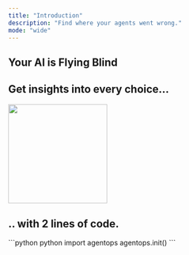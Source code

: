 ```yaml
---
title: "Introduction"
description: "Find where your agents went wrong."
mode: "wide"
---
```



## Your AI is Flying Blind

<CardGroup cols={2}>
	<OpenaiCard/>
	<Card title="... with a 50% error rate." icon="bug" iconType="light" color="#d6483e">
		<p></p>
	</Card>
	<CrewaiCard/>
	<Card title="... and hallucinates 20% of the time." icon="face-spiral-eyes" iconType="light" color="#d6483e">
		<p></p>
	</Card>
	<ClaudeCard/>
	<Card title="... but I can't see its decision steps." icon="eye-slash" iconType="light" color="#d6483e">
		<p></p>
	</Card>
</CardGroup>

## Get insights into every choice...

<Frame type="glass" caption="LLM Call Analytics Stream">
  <img height="200" src="https://github.com/AgentOps-AI/agentops/blob/doc-dynamic-updates/docs/v1/img/chart-waterfall.png?raw=true" />
</Frame>

## .. with 2 lines of code.

<CodeGroup>
	```python python
	import agentops
	agentops.init(<INSERT YOUR API KEY HERE>)
	```
</CodeGroup>

<GithubStars />

<script type="module" src="/scripts/github_stars.js"></script>
<script type="module" src="/scripts/adjust_api_dynamically.js"></script>
<script type="css" src="/styles/intro.css"></script>